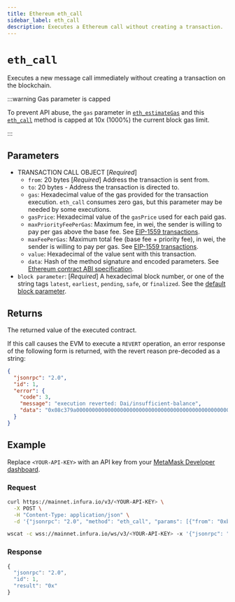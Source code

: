 ```yaml
---
title: Ethereum eth_call
sidebar_label: eth_call
description: Executes a Ethereum call without creating a transaction.
---
```



# `eth_call`


Executes a new message call immediately without creating a transaction on the blockchain. 

:::warning Gas parameter is capped

To prevent API abuse, the `gas` parameter in [`eth_estimateGas`](./eth_estimategas.mdx) and
this [`eth_call`](./eth_call.mdx) method is capped at 10x (1000%) the current block gas limit.

:::

## Parameters

- TRANSACTION CALL OBJECT [_Required_]
  - `from`: 20 bytes [_Required_] Address the transaction is sent from.
  - `to`: 20 bytes - Address the transaction is directed to.
  - `gas`: Hexadecimal value of the gas provided for the transaction execution. `eth_call` consumes zero gas, but this parameter may be needed by some executions.
  - `gasPrice`: Hexadecimal value of the `gasPrice` used for each paid gas.
  - `maxPriorityFeePerGas`: Maximum fee, in wei, the sender is willing to pay per gas above the base fee. See [EIP-1559 transactions](http://eips.ethereum.org/EIPS/eip-1559).
  - `maxFeePerGas`: Maximum total fee (base fee + priority fee), in wei, the sender is willing to pay per gas. See [EIP-1559 transactions](http://eips.ethereum.org/EIPS/eip-1559).
  - `value`: Hexadecimal of the value sent with this transaction.
  - `data`: Hash of the method signature and encoded parameters. See [Ethereum contract ABI specification](https://docs.soliditylang.org/en/latest/abi-spec.html).
- `block parameter`: [_Required_] A hexadecimal block number, or one of the string tags `latest`, `earliest`, `pending`, `safe`, or `finalized`. See the [default block parameter](https://ethereum.org/en/developers/docs/apis/json-rpc/#default-block).

## Returns

The returned value of the executed contract.

If this call causes the EVM to execute a `REVERT` operation, an error response of the following form is returned, with
the revert reason pre-decoded as a string:

```json
{
  "jsonrpc": "2.0",
  "id": 1,
  "error": {
    "code": 3,
    "message": "execution reverted: Dai/insufficient-balance",
    "data": "0x08c379a0000000000000000000000000000000000000000000000000000000000000002000000000000000000000000000000000000000000000000000000000000000184461692f696e73756666696369656e742d62616c616e63650000000000000000"
  }
}
```

## Example

Replace `<YOUR-API-KEY>` with an API key from your [MetaMask Developer dashboard](https://developer.metamask.io/).

### Request


<Tabs>
  <TabItem value="curl">

```bash
curl https://mainnet.infura.io/v3/<YOUR-API-KEY> \
  -X POST \
  -H "Content-Type: application/json" \
  -d '{"jsonrpc": "2.0", "method": "eth_call", "params": [{"from": "0xb60e8dd61c5d32be8058bb8eb970870f07233155", "to": "0xd46e8dd67c5d32be8058bb8eb970870f07244567", "gas": "0x76c0", "gasPrice": "0x9184e72a000", "value": "0x9184e72a", "data": "0xd46e8dd67c5d32be8d46e8dd67c5d32be8058bb8eb970870f072445675058bb8eb970870f072445675"}, "latest"], "id": 1}'
```

  </TabItem>
  <TabItem value="WSS">

```bash
wscat -c wss://mainnet.infura.io/ws/v3/<YOUR-API-KEY> -x '{"jsonrpc": "2.0", "method": "eth_call", "params": [{"from": "0xb60e8dd61c5d32be8058bb8eb970870f07233155", "to": "0xd46e8dd67c5d32be8058bb8eb970870f07244567", "gas": "0x76c0", "gasPrice": "0x9184e72a000", "value": "0x9184e72a", "data": "0xd46e8dd67c5d32be8d46e8dd67c5d32be8058bb8eb970870f072445675058bb8eb970870f072445675"}, "latest"], "id": 1}'
```

  </TabItem>
</Tabs>

### Response


<Tabs>
  <TabItem value="JSON">

```js
{
  "jsonrpc": "2.0",
  "id": 1,
  "result": "0x"
}
```

  </TabItem>
</Tabs>
